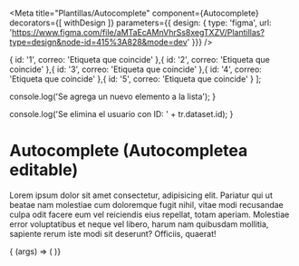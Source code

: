 <!--
  SD
  Documentación
  Autocomplete (Buscar sugerencias en catálogos grandes)
-->



<Meta
  title="Plantillas/Autocomplete"
  component={Autocomplete}
  decorators={[ withDesign ]}
  parameters={{ design: { type: 'figma', url: 'https://www.figma.com/file/aMTaEcAMnVhrSs8xegTXZV/Plantillas?type=design&node-id=415%3A828&mode=dev' }}}
/>

  {
    id: '1',
    correo: 'Etiqueta que coincide'
  },{
    id: '2',
    correo: 'Etiqueta que coincide'
  },{
    id: '3',
    correo: 'Etiqueta que coincide'
  },{
    id: '4',
    correo: 'Etiqueta que coincide'
  },{
    id: '5',
    correo: 'Etiqueta que coincide'
  }
];

  console.log('Se agrega un nuevo elemento a la lista');
}

  console.log('Se elimina el usuario con ID: ' + tr.dataset.id);
}

# Autocomplete (Autocompletea editable)

Lorem ipsum dolor sit amet consectetur, adipisicing elit. Pariatur qui ut
beatae nam molestiae cum doloremque fugit nihil, vitae modi recusandae culpa
odit facere eum vel reiciendis eius repellat, totam aperiam. Molestiae error
voluptatibus et neque vel libero, harum nam quibusdam mollitia, sapiente rerum
iste modi sit deserunt? Officiis, quaerat!

<Canvas>
  <Story
    name="Componente"
    parameters={{ design: { type: 'figma', url: 'https://www.figma.com/file/9FwznsOcIH6241RfxINp06/Plantillas?type=design&node-id=5%3A801&mode=design&t=EPuUvgTDeeapVtYJ-1' }}}
    argTypes={{
      addItem: {
        name: 'addItem',
        type: { name: 'function', required: false },
        description: 'Función para agregar un elemento a la lista',
        control: null
      },
      deleteItem: {
        name: 'deleteItem',
        type: { name: 'function', required: false },
        description: 'Función para eliminar un elemento de la lista',
        control: null
      },
      disabled: {
        name: 'disabled',
        type: { name: 'boolean', required: false },
        description: 'Habilitar/Deshabilitar los controles de la lista',
        control: null
      }
    }}
    args={{
      addItem,
      deleteItem,
      disabled: false
    }}
  >
    { (args) => (
      <Autocomplete {...args} />
    )}
  </Story>
</Canvas>

<ArgsTable story="Componente"/>
